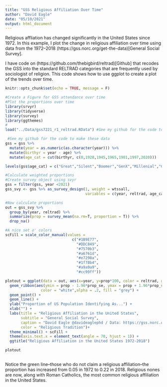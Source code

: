 ```yaml
---
title: "GSS Religious Affiliation Over Time"
author: "David Eagle"
date: "05/10/2021"
output: html_document
---
```


Religious affliation has changed significantly in the United States since 1972. In this example, I plot the change in religious affiliation over time using data from the 1972--2018 (https://gss.norc.org/get-the-data)[General Social Survey].

I have code on (https://github.com/thebigbird/reltrad)[Github] that recodes the GSS into the standard RELTRAD categories that are frequently used by sociologist of religion. This code shows how to use ggplot to create a plot of the trends over time.
    
```r
knitr::opts_chunk$set(echo = TRUE, message = F)
```

```r
#Create a Figure for GSS attendance over time
#Plot the proportions over time
library(srvyr)
library(tidyverse)
library(survey)
library(ggthemes)
#
load("../Data/gss7221_r1_reltrad.RData") #See my github for the code to make these data

 #See my github for the code to make these data
gss = gss %>% 
  mutate(year = as.numeric(as.character(year))) %>%
  mutate(birthyr = year - age) %>%
  mutate(age_cat = cut(birthyr, c(0,1928,1945,1965,1981,1997,2020)))

levels(gss$age_cat) = c("Great","Silent","Boomer","GenX","Millenial","GenZ")

#Calculate weighted proportions
#Create survey object using svyr
gss = filter(gss, year <2021)
gss_svy <- gss %>% as_survey_design(1, weight = wtssall,
                                    variables = c(year, reltrad, age_cat))

#Now calculate proportions
out = gss_svy %>% 
  group_by(year, reltrad) %>%
  summarize(prop = survey_mean(na.rm=T, proportion = T)) %>%
  drop_na()

#A nice set o' colors
scFill = scale_color_manual(values = 
                              c("#1B9E77", 
                                "#DDC849",
                                "#7570b3", 
                                "#a6761d",
                                "#e7298a",
                                "#1f78b4",
                                "#a9a9a9",
                                "#cc99ff"))

plotout = ggplot(data = out, aes(x=year, y=prop*100, color = reltrad, group = reltrad)) +
  geom_ribbon(aes(ymin = prop - 1.96*prop_se, ymax = prop + 1.96*prop_se),
                color = "white",alpha = .2, fill = "grey") +
  geom_point() +
  geom_line() +
  ylab("Proportion of US Population Identifying As...") +
  xlab("") +
  labs(title = "Religious Affiliation in the United States",
       subtitle = "General Social Survey",
       caption = "David Eagle @davideaglephd / Data: https://gss.norc.org/",
       color = "Religious Tradition")+
  theme_minimal() + scFill +
  theme(axis.text.x = element_text(angle = 70, hjust = 1)) +
  ggtitle("Religious Affiliation in the United States 1972-2018")

plotout
  
```

Notice the green line--those who do not claim a religious affiliation--the proportion has increased from 0.05 in 1972 to 0.22 in 2018. Religious nones are now, along with Roman Catholics, the most common religious affiliation in the United States.
